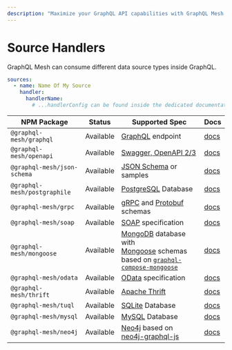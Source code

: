 ```yaml
---
description: "Maximize your GraphQL API capabilities with GraphQL Mesh! Seamlessly consume various data sources like PostgreSQL, MongoDB, Neo4j, and more. #GraphQL #Mesh"
---
```

# Source Handlers

GraphQL Mesh can consume different data source types inside GraphQL.

```yaml filename=".meshrc.yaml"
sources:
  - name: Name Of My Source
    handler:
      handlerName:
        # ...handlerConfig can be found inside the dedicated documentation
```

| NPM Package                  | Status    | Supported Spec                                                                                                                                                                                   | Docs                                |
| ---------------------------- | --------- | ------------------------------------------------------------------------------------------------------------------------------------------------------------------------------------------------ | ----------------------------------- |
| `@graphql-mesh/graphql`      | Available | [GraphQL](https://graphql.org) endpoint                                                                                                                                                          | [docs](/docs/handlers/graphql)      |
| `@graphql-mesh/openapi`      | Available | [Swagger, OpenAPI 2/3](https://swagger.io)                                                                                                                                                       | [docs](/docs/handlers/openapi)      |
| `@graphql-mesh/json-schema`  | Available | [JSON Schema](https://json-schema.org) or samples                                                                                                                                                | [docs](/docs/handlers/json-schema)  |
| `@graphql-mesh/postgraphile` | Available | [PostgreSQL](https://postgresql.org) Database                                                                                                                                                    | [docs](/docs/handlers/postgraphile) |
| `@graphql-mesh/grpc`         | Available | [gRPC](https://grpc.io) and [Protobuf](https://en.wikipedia.org/wiki/Protocol_Buffers) schemas                                                                                                   | [docs](/docs/handlers/grpc)         |
| `@graphql-mesh/soap`         | Available | [SOAP](https://en.wikipedia.org/wiki/SOAP) specification                                                                                                                                         | [docs](/docs/handlers/soap)         |
| `@graphql-mesh/mongoose`     | Available | [MongoDB](https://mongodb.com) database with <br/> [Mongoose](https://mongoosejs.com) schemas based on [`graphql-compose-mongoose`](https://github.com/graphql-compose/graphql-compose-mongoose) | [docs](/docs/handlers/mongoose)     |
| `@graphql-mesh/odata`        | Available | [OData](https://odata.org) specification                                                                                                                                                         | [docs](/docs/handlers/odata)        |
| `@graphql-mesh/thrift`       | Available | [Apache Thrift](https://thrift.apache.org)                                                                                                                                                       | [docs](/docs/handlers/thrift)       |
| `@graphql-mesh/tuql`         | Available | [SQLite](https://sqlite.org/index.html) Database                                                                                                                                                 | [docs](/docs/handlers/tuql)         |
| `@graphql-mesh/mysql`        | Available | [MySQL](https://mysql.com) Database                                                                                                                                                              | [docs](/docs/handlers/mysql)        |
| `@graphql-mesh/neo4j`        | Available | [Neo4j](https://neo4j.com) based on [neo4j-graphql-js](https://github.com/neo4j-graphql/neo4j-graphql-js)                                                                                        | [docs](/docs/handlers/neo4j)        |
